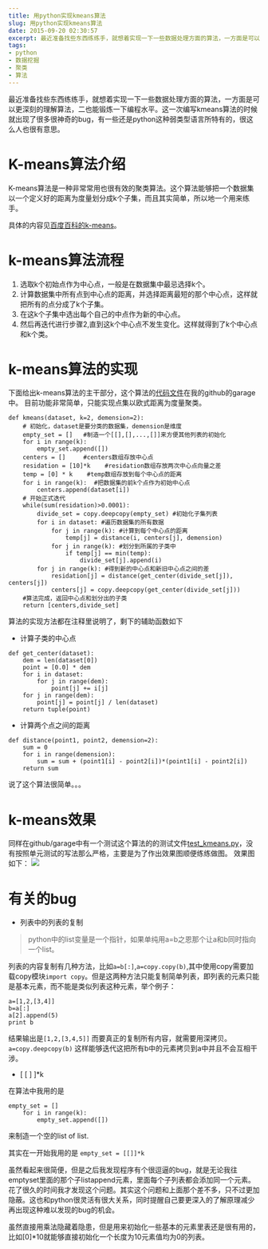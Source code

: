 ```yaml
---
title: 用python实现kmeans算法
slug: 用python实现kmeans算法
date: 2015-09-20 02:30:57
excerpt: 最近准备找些东西练练手，就想着实现一下一些数据处理方面的算法，一方面是可以更深刻的理解算法，二也能锻炼一下编程水平。这一次编写kmeans算法的时候就出现了很多很神奇的bug，有一些还是python这种弱类型语言所特有的，很这么人也很有意思。
tags:
- python
- 数据挖掘
- 聚类
- 算法
---
```


最近准备找些东西练练手，就想着实现一下一些数据处理方面的算法，一方面是可以更深刻的理解算法，二也能锻炼一下编程水平。这一次编写kmeans算法的时候就出现了很多很神奇的bug，有一些还是python这种弱类型语言所特有的，很这么人也很有意思。

# K-means算法介绍
K-means算法是一种非常常用也很有效的聚类算法。这个算法能够把一个数据集以一个定义好的距离为度量划分成k个子集，而且其实简单，所以地一个用来练手。

具体的内容见[百度百科的k-means](http://baike.baidu.com/link?url=hFqIy4gnmEDas7Qg6ENbKhUPmU-cpe-RxMZdYgg4M6L6jvRoALZXaWZtwnf3uKDXKFDxSwJD5laYVMMgEcGuQK)。

# k-means算法流程
1. 选取k个初始点作为中心点，一般是在数据集中最忌选择k个。
2. 计算数据集中所有点到中心点的距离，并选择距离最短的那个中心点，这样就把所有的点分成了k个子集。
3. 在这k个子集中选出每个自己的中点作为新的中心点。
4. 然后再迭代进行步骤2,直到这k个中心点不发生变化。这样就得到了k个中心点和k个类。

# k-means算法的实现
下面给出k-means算法的主干部分，这个算法的[代码文件](https://github.com/Arnold-Hu/garage/blob/master/kmeans.py)在我的github的garage中。
目前功能非常简单，只能实现点集以欧式距离为度量聚类。
```
def kmeans(dataset, k=2, demension=2):
    # 初始化，dataset是要分类的数据集，demension是维度
    empty_set = []   #制造一个[[],[],...,[]]来方便其他列表的初始化
    for i in range(k):
        empty_set.append([])
    centers = []     #centers数组存放中心点
    residation = [10]*k    #residation数组存放两次中心点向量之差
    temp = [0] * k    #temp数组存放到每个中心点的距离
    for i in range(k):  #把数据集的前k个点作为初始中心点
        centers.append(dataset[i])
    # 开始正式迭代
    while(sum(residation)>0.0001):
        divide_set = copy.deepcopy(empty_set) #初始化子集列表
        for i in dataset: #遍历数据集的所有数据
            for j in range(k): #计算到每个中心点的距离
                temp[j] = distance(i, centers[j], demension)
            for j in range(k): #划分到所属的子类中
                if temp[j] == min(temp):
                    divide_set[j].append(i)
        for j in range(k): #得到新的中心点和新旧中心点之间的差
            residation[j] = distance(get_center(divide_set[j]), centers[j])
            centers[j] = copy.deepcopy(get_center(divide_set[j]))
    #算法完成，返回中心点和划分出的子类
    return [centers,divide_set]
 ```
算法的实现方法都在注释里说明了，剩下的辅助函数如下
* 计算子类的中心点
```
def get_center(dataset):
    dem = len(dataset[0])
    point = [0.0] * dem
    for i in dataset:
        for j in range(dem):
            point[j] += i[j]
    for j in range(dem):
        point[j] = point[j] / len(dataset)
    return tuple(point)
```
* 计算两个点之间的距离
```
def distance(point1, point2, demension=2):
    sum = 0
    for i in range(demension):
        sum = sum + (point1[i] - point2[i])*(point1[i] - point2[i])
    return sum
```
说了这个算法很简单。。。

# k-means效果
同样在github/garage中有一个测试这个算法的的测试文件[test_kmeans.py](https://github.com/Arnold-Hu/garage/blob/master/test_kmeans.py)，没有按照单元测试的写法那么严格，主要是为了作出效果图顺便练练做图。
效果图如下：
![](http://7xl294.com1.z0.glb.clouddn.com/test_kmeans.png)

# 有关的bug
* 列表中的列表的复制

> python中的list变量是一个指针，如果单纯用a=b之恩那个让a和b同时指向一个list。

列表的内容复制有几种方法，比如`a=b[:]`,`a=copy.copy(b)`,其中使用copy需要加载copy模块`import copy`。但是这两种方法只能复制简单列表，即列表的元素只能是基本元素，而不能是类似列表这种元素，举个例子：
```
a=[1,2,[3,4]]
b=a[:]
a[2].append(5)
print b
```
结果输出是`[1,2,[3,4,5]]`
而要真正的复制所有内容，就需要用深拷贝。
`a=copy.deepcopy(b)`
这样能够迭代这把所有b中的元素拷贝到a中并且不会互相干涉。

* [ [ ] ]*k

在算法中我用的是
```
empty_set = []
    for i in range(k):
        empty_set.append([])
```
来制造一个空的list of list.

其实在一开始我用的是
`empty_set = [[]]*k`

虽然看起来很简便，但是之后我发现程序有个很逗逼的bug，就是无论我往emptyset里面的那个子listappend元素，里面每个子列表都会添加同一个元素。花了很久的时间我才发现这个问题。其实这个问题和上面那个差不多，只不过更加隐蔽。这也和python很灵活有很大关系，同时提醒自己要更深入的了解原理减少再出现这种难以发现的bug的机会。

虽然直接用乘法隐藏着隐患，但是用来初始化一些基本的元素里表还是很有用的，比如[0]*10就能够直接初始化一个长度为10元素值均为0的列表。

